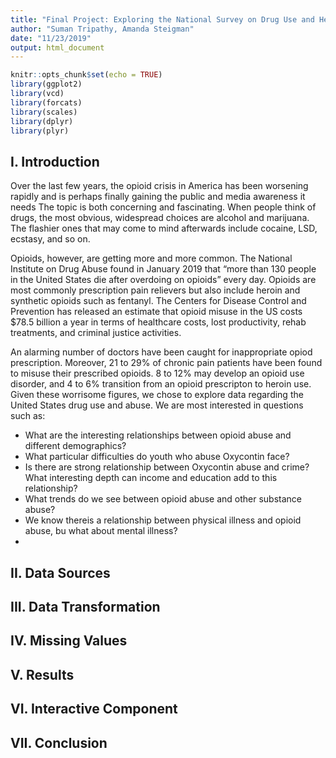 ```yaml
---
title: "Final Project: Exploring the National Survey on Drug Use and Health "
author: "Suman Tripathy, Amanda Steigman"
date: "11/23/2019"
output: html_document
---
```


```r
knitr::opts_chunk$set(echo = TRUE)
library(ggplot2)
library(vcd)
library(forcats)
library(scales)
library(dplyr)
library(plyr)
```

## I. Introduction

Over the last few years, the opioid crisis in America has been worsening rapidly and is perhaps finally gaining the public and media awareness it needs The topic is both concerning and fascinating. When people think of drugs, the most obvious, widespread choices are alcohol and marijuana. The flashier ones that may come to mind afterwards include cocaine, LSD, ecstasy, and so on. 

Opioids, however, are getting more and more common. The National Institute on Drug Abuse found in January 2019 that "more than 130 people in the United States die after overdoing on opioids" every day. Opioids are most commonly prescription pain relievers but also include heroin and synthetic opioids such as fentanyl. The Centers for Disease Control and Prevention has released an estimate that opioid misuse in the US costs $78.5 billion a year in terms of healthcare costs, lost productivity, rehab treatments, and criminal justice activities.

An alarming number of doctors have been caught for inappropriate opiod prescription. Moreover, 21 to 29% of chronic pain patients have been found to misuse their prescribed opioids.  8 to 12% may develop an opioid use disorder, and 4 to 6% transition from an opioid prescripton to heroin use. Given these worrisome figures, we chose to explore data regarding the United States drug use and abuse. We are most interested in questions such as:

  - What are the interesting relationships between opioid abuse and different demographics?
  - What particular difficulties do youth who abuse Oxycontin face?
  - Is there are strong relationship between Oxycontin abuse and crime? What interesting depth can income and education add to this relationship?
  - What trends do we see between opioid abuse and other substance abuse?
  - We know thereis a relationship between physical illness and opioid abuse, bu what about mental illness?
  - 

## II. Data Sources

## III. Data Transformation

## IV. Missing Values

## V. Results

## VI. Interactive Component

## VII. Conclusion
